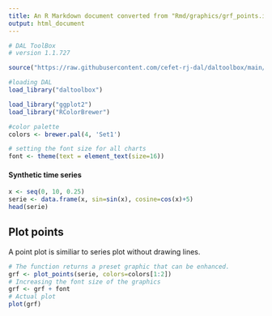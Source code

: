 ```yaml
---
title: An R Markdown document converted from "Rmd/graphics/grf_points.ipynb"
output: html_document
---
```


```r
# DAL ToolBox
# version 1.1.727

source("https://raw.githubusercontent.com/cefet-rj-dal/daltoolbox/main/jupyter.R")

#loading DAL
load_library("daltoolbox") 
```

```r
load_library("ggplot2")
load_library("RColorBrewer")

#color palette
colors <- brewer.pal(4, 'Set1')

# setting the font size for all charts
font <- theme(text = element_text(size=16))
```

#### Synthetic time series

```r
x <- seq(0, 10, 0.25)
serie <- data.frame(x, sin=sin(x), cosine=cos(x)+5)
head(serie)
```

## Plot points

A point plot is similiar to series plot without drawing lines.

```r
# The function returns a preset graphic that can be enhanced. 
grf <- plot_points(serie, colors=colors[1:2])
# Increasing the font size of the graphics
grf <- grf + font
# Actual plot
plot(grf)
```

